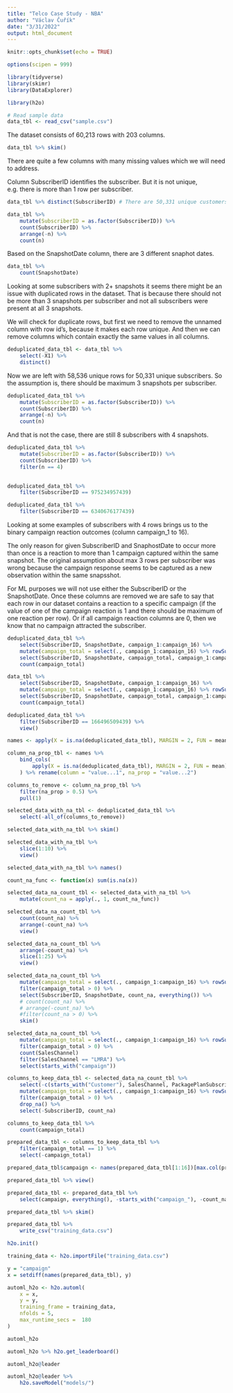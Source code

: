 ```yaml
---
title: "Telco Case Study - NBA"
author: "Václav Čuřík"
date: "3/31/2022"
output: html_document
---
```


```r
knitr::opts_chunk$set(echo = TRUE)
```

```r
options(scipen = 999)

library(tidyverse)
library(skimr)
library(DataExplorer)

library(h2o)

```

```r
# Read sample data
data_tbl <- read_csv("sample.csv")
```

The dataset consists of 60,213 rows with 203 columns.

```r
data_tbl %>% skim()
```

There are quite a few columns with many missing values which we will need to address.

Column SubscriberID identifies the subscriber. But it is not unique, e.g. there is more than 1 row per subscriber.

```r
data_tbl %>% distinct(SubscriberID) # There are 50,331 unique customers in the dataset

data_tbl %>%
    mutate(SubscriberID = as.factor(SubscriberID)) %>% 
    count(SubscriberID) %>% 
    arrange(-n) %>% 
    count(n) 
```

Based on the SnapshotDate column, there are 3 different snaphot dates. 

```r
data_tbl %>% 
    count(SnapshotDate)
```

Looking at some subscribers with 2+ snapshots it seems there might be an issue with duplicated rows in the dataset. That is because there should not be more than 3 snapshots per subscriber and not all subscribers were present at all 3 snapshots.

We will check for duplicate rows, but first we need to remove the unnamed column with row id's, because it makes each row unique. And then we can remove columns which contain exactly the same values in all columns.

```r
deduplicated_data_tbl <- data_tbl %>% 
    select(-X1) %>% 
    distinct()
```

Now we are left with 58,536 unique rows for 50,331 unique subscribers. So the assumption is, there should be maximum 3 snapshots per subscriber.

```r
deduplicated_data_tbl %>%
    mutate(SubscriberID = as.factor(SubscriberID)) %>% 
    count(SubscriberID) %>% 
    arrange(-n) %>% 
    count(n) 
```

And that is not the case, there are still 8 subscribers with 4 snapshots.

```r
deduplicated_data_tbl %>%
    mutate(SubscriberID = as.factor(SubscriberID)) %>% 
    count(SubscriberID) %>% 
    filter(n == 4)
    
```

```r
deduplicated_data_tbl %>% 
    filter(SubscriberID == 975234957439)

deduplicated_data_tbl %>% 
    filter(SubscriberID == 6340676177439)

```

Looking at some examples of subscribers with 4 rows brings us to the binary campaign reaction outcomes (column campaign_1 to 16).

The only reason for given SubscriberID and SnaphostDate to occur more than once is a reaction to more than 1 campaign captured within the same snapshot.
The original assumption about max 3 rows per subscriber was wrong because the campaign response seems to be captured as a new observation within the same snapsshot.

For ML purposes we will not use either the SubscriberID or the SnapshotDate. Once these columns are removed we are safe to say that each row in our dataset contains a reaction to a specific campaign (if the value of one of the campaign reaction is 1 and there should be maximum of one reaction per row). Or if all campaign reaction columns are 0, then we know that no campaign attracted the subscriber.

```r
deduplicated_data_tbl %>%
    select(SubscriberID, SnapshotDate, campaign_1:campaign_16) %>% 
    mutate(campaign_total = select(., campaign_1:campaign_16) %>% rowSums(na.rm = TRUE)) %>% 
    select(SubscriberID, SnapshotDate, campaign_total, campaign_1:campaign_16) %>% 
    count(campaign_total)
```

```r
data_tbl %>% 
    select(SubscriberID, SnapshotDate, campaign_1:campaign_16) %>% 
    mutate(campaign_total = select(., campaign_1:campaign_16) %>% rowSums(na.rm = TRUE)) %>% 
    select(SubscriberID, SnapshotDate, campaign_total, campaign_1:campaign_16) %>% 
    count(campaign_total)
```


```r
deduplicated_data_tbl %>% 
    filter(SubscriberID == 166496509439) %>% 
    view()
```

```r
names <- apply(X = is.na(deduplicated_data_tbl), MARGIN = 2, FUN = mean) %>% names() %>% as_tibble() 

column_na_prop_tbl <- names %>% 
    bind_cols(
        apply(X = is.na(deduplicated_data_tbl), MARGIN = 2, FUN = mean) %>% as_tibble()        
    ) %>% rename(column = "value...1", na_prop = "value...2")

columns_to_remove <- column_na_prop_tbl %>% 
    filter(na_prop > 0.5) %>% 
    pull(1)
```

```r
selected_data_with_na_tbl <- deduplicated_data_tbl %>% 
    select(-all_of(columns_to_remove))
```

```r
selected_data_with_na_tbl %>% skim()
```


```r
selected_data_with_na_tbl %>% 
    slice(1:10) %>% 
    view()
```

```r
selected_data_with_na_tbl %>% names()
```


```r
count_na_func <- function(x) sum(is.na(x)) 

selected_data_na_count_tbl <- selected_data_with_na_tbl %>% 
    mutate(count_na = apply(., 1, count_na_func))

selected_data_na_count_tbl %>% 
    count(count_na) %>% 
    arrange(-count_na) %>% 
    view()

selected_data_na_count_tbl %>% 
    arrange(-count_na) %>% 
    slice(1:25) %>% 
    view()

```

```r
selected_data_na_count_tbl %>%
    mutate(campaign_total = select(., campaign_1:campaign_16) %>% rowSums(na.rm = TRUE)) %>% 
    filter(campaign_total > 0) %>% 
    select(SubscriberID, SnapshotDate, count_na, everything()) %>% 
    # count(count_na) %>% 
    # arrange(-count_na) %>% 
    #filter(count_na > 0) %>% 
    skim()

```

```r
selected_data_na_count_tbl %>%
    mutate(campaign_total = select(., campaign_1:campaign_16) %>% rowSums(na.rm = TRUE)) %>% 
    filter(campaign_total > 0) %>% 
    count(SalesChannel)
    filter(SalesChannel == "LMRA") %>% 
    select(starts_with("campaign"))
```

```r
columns_to_keep_data_tbl <- selected_data_na_count_tbl %>% 
    select(-c(starts_with("Customer"), SalesChannel, PackagePlanSubscriptionDate, SnapshotDate)) %>% 
    mutate(campaign_total = select(., campaign_1:campaign_16) %>% rowSums(na.rm = TRUE)) %>% 
    filter(campaign_total > 0) %>% 
    drop_na() %>%
    select(-SubscriberID, count_na)
```

```r
columns_to_keep_data_tbl %>% 
    count(campaign_total)
```

```r
prepared_data_tbl <- columns_to_keep_data_tbl %>% 
    filter(campaign_total == 1) %>% 
    select(-campaign_total)
```


```r
prepared_data_tbl$campaign <- names(prepared_data_tbl[1:16])[max.col(prepared_data_tbl[1:16], "last")]

prepared_data_tbl %>% view()
```

```r
prepared_data_tbl <- prepared_data_tbl %>% 
    select(campaign, everything(), -starts_with("campaign_"), -count_na)
```

```r
prepared_data_tbl %>% skim()
```

```r
prepared_data_tbl %>% 
    write_csv("training_data.csv")
```


```r
h2o.init()
```

```r
training_data <- h2o.importFile("training_data.csv") 
```

```r
y = "campaign"
x = setdiff(names(prepared_data_tbl), y)
```

```r
automl_h2o <- h2o.automl(
    x = x,
    y = y,
    training_frame = training_data,
    nfolds = 5,
    max_runtime_secs =  180
)
```

```r
automl_h2o
```

```r
automl_h2o %>% h2o.get_leaderboard()
```

```r
automl_h2o@leader
```

```r
automl_h2o@leader %>% 
    h2o.saveModel("models/")
```


